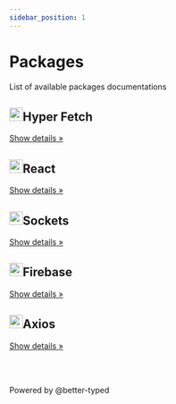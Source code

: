 ```yaml
---
sidebar_position: 1
---
```

  
# Packages

<span class="api-docs__do-not-parse">

<div class="api-docs__monorepo-packages"><p>List of available packages documentations</p><div class="api-docs__monorepo-row row api-row"><article class="api-docs__monorepo-column col col--6"><div class="api-docs__monorepo-card card margin-bottom--lg padding--lg pagination-nav__link"><h2 class="api-docs__monorepo-card-title text--truncate api-card-title"><img loading="lazy" src="/img/logo.svg" alt="" class="api-docs__monorepo-card-image" width="24" height="24" />Hyper Fetch</h2><div class="api-docs__monorepo-card-more text--truncate pagination-nav__sublabel">


[Show details »](/api/Hyper-Fetch/index.mdx)


</div></div></article><article class="api-docs__monorepo-column col col--6"><div class="api-docs__monorepo-card card margin-bottom--lg padding--lg pagination-nav__link"><h2 class="api-docs__monorepo-card-title text--truncate api-card-title"><img loading="lazy" src="/img/react.svg" alt="" class="api-docs__monorepo-card-image" width="24" height="24" />React</h2><div class="api-docs__monorepo-card-more text--truncate pagination-nav__sublabel">


[Show details »](/api/React/index.mdx)


</div></div></article><article class="api-docs__monorepo-column col col--6"><div class="api-docs__monorepo-card card margin-bottom--lg padding--lg pagination-nav__link"><h2 class="api-docs__monorepo-card-title text--truncate api-card-title"><img loading="lazy" src="/img/features/049-messenger.svg" alt="" class="api-docs__monorepo-card-image" width="24" height="24" />Sockets</h2><div class="api-docs__monorepo-card-more text--truncate pagination-nav__sublabel">


[Show details »](/api/Sockets/index.mdx)


</div></div></article><article class="api-docs__monorepo-column col col--6"><div class="api-docs__monorepo-card card margin-bottom--lg padding--lg pagination-nav__link"><h2 class="api-docs__monorepo-card-title text--truncate api-card-title"><img loading="lazy" src="/img/features/firebase.png" alt="" class="api-docs__monorepo-card-image" width="24" height="24" />Firebase</h2><div class="api-docs__monorepo-card-more text--truncate pagination-nav__sublabel">


[Show details »](/api/Firebase/index.mdx)


</div></div></article><article class="api-docs__monorepo-column col col--6"><div class="api-docs__monorepo-card card margin-bottom--lg padding--lg pagination-nav__link"><h2 class="api-docs__monorepo-card-title text--truncate api-card-title"><img loading="lazy" src="/img/features/axios.png" alt="" class="api-docs__monorepo-card-image" width="24" height="24" />Axios</h2><div class="api-docs__monorepo-card-more text--truncate pagination-nav__sublabel">


[Show details »](/api/Axios/index.mdx)


</div></div></article></div><br/><br/><p class="api-docs__footer footer__copyright">Powered by @better-typed</p></div>

</span>